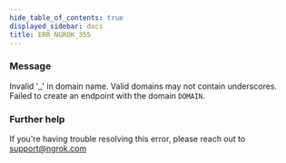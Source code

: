 ```yaml
---
hide_table_of_contents: true
displayed_sidebar: docs
title: ERR_NGROK_355
---
```


### Message

Invalid '\_' in domain name. Valid domains may not contain underscores. Failed to create an endpoint with the domain `DOMAIN`.

<ErrorDetails />

### Further help

If you're having trouble resolving this error, please reach out to [support@ngrok.com](mailto:support@ngrok.com?subject=Help%20with%20ERR_NGROK_355)

